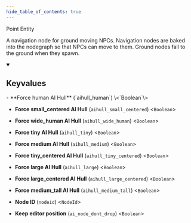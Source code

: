 ```yaml
---
hide_table_of_contents: true
---
```


Point Entity

A navigation node for ground moving NPCs. Navigation nodes are baked into the nodegraph so that NPCs can move to them. Ground nodes fall to the ground when they spawn.

<details open>
<summary><h2>Keyvalues</h2></summary>
- **Force human AI Hull** (`aihull_human`) \<`Boolean`\>

- **Force small_centered AI Hull** (`aihull_small_centered`) \<`Boolean`\>

- **Force wide_human AI Hull** (`aihull_wide_human`) \<`Boolean`\>

- **Force tiny AI Hull** (`aihull_tiny`) \<`Boolean`\>

- **Force medium AI Hull** (`aihull_medium`) \<`Boolean`\>

- **Force tiny_centered AI Hull** (`aihull_tiny_centered`) \<`Boolean`\>

- **Force large AI Hull** (`aihull_large`) \<`Boolean`\>

- **Force large_centered AI Hull** (`aihull_large_centered`) \<`Boolean`\>

- **Force medium_tall AI Hull** (`aihull_medium_tall`) \<`Boolean`\>

- **Node ID** (`nodeid`) \<`NodeId`\>

- **Keep editor position** (`ai_node_dont_drop`) \<`Boolean`\>


 </details>

